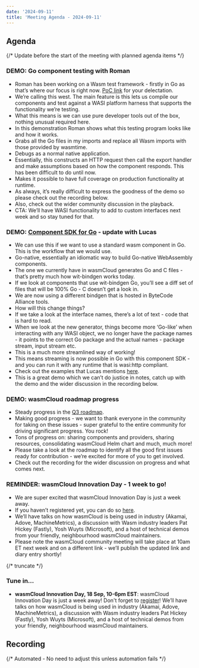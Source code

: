 ```yaml
---
date: '2024-09-11'
title: 'Meeting Agenda - 2024-09-11'
---
```


## Agenda

{/* Update before the start of the meeting with planned agenda items */}

### **DEMO: Go component testing with Roman**

- Roman has been working on a Wasm test framework - firstly in Go as that’s where our focus is right now. [PoC link](https://github.com/rvolosatovs/west) for your delectation.
- We’re calling this west. The main feature is this lets us compile our components and test against a WASI platform harness that supports the functionality we’re testing.
- What this means is we can use pure developer tools out of the box, nothing unusual required here.
- In this demonstration Roman shows what this testing program looks like and how it works.
- Grabs all the Go files in my imports and replace all Wasm imports with those provided by wasmtime.
- Debugs as a normal native application.
- Essentially, this constructs an HTTP request then call the export handler and make assumptions based on how the component responds. This has been difficult to do until now.
- Makes it possible to have full coverage on production functionality at runtime.
- As always, it’s really difficult to express the goodness of the demo so please check out the recording below.
- Also, check out the wider community discussion in the playback.
- CTA: We’ll have WASI functionality to add to custom interfaces next week and so stay tuned for that.

### **DEMO: [Component SDK for Go](https://github.com/wasmCloud/component-sdk-go) - update with Lucas**

- We can use this if we want to use a standard wasm component in Go. This is the workflow that we would use.
- Go-native, essentially an idiomatic way to build Go-native WebAssembly components.
- The one we currently have in wasmCloud generates Go and C files - that’s pretty much how wit-bindgen works today.
- If we look at components that use wit-bindgen Go, you’ll see a diff set of files that will be 100% Go - C doesn’t get a look in.
- We are now using a different bindgen that is hosted in ByteCode Alliance tools.
- How will this change things?
- If we take a look at the interface names, there’s a lot of text - code that is hard to read.
- When we look at the new generator, things become more ‘Go-like’ when interacting with any WASI object, we no longer have the package names - it points to the correct Go package and the actual names - package stream, input stream etc.
- This is a much more streamlined way of working!
- This means streaming is now possible in Go with this component SDK - and you can run it with any runtime that is wasi:http compliant.
- Check out the examples that Lucas mentions [here](https://github.com/wasmCloud/component-sdk-go/tree/main/_examples/http-server).
- This is a great demo which we can’t do justice in notes, catch up with the demo and the wider discussion in the recording below.

### **DEMO: wasmCloud roadmap progress**

- Steady progress in the [Q3 roadmap](https://wasmcloud.com/docs/roadmap/).
- Making good progress - we want to thank everyone in the community for taking on these issues - super grateful to the entire community for driving significant progress. You rock!
- Tons of progress on: sharing components and providers, sharing resources, consolidating wasmCloud Helm chart and much, much more!
- Please take a look at the roadmap to identify all the good first issues ready for contribution - we’re excited for more of you to get involved.
- Check out the recording for the wider discussion on progress and what comes next.

### **REMINDER: wasmCloud Innovation Day - 1 week to go!**

- We are super excited that wasmCloud Innovation Day is just a week away.
- If you haven’t registered yet, you can do so [here](https://wasmcloud.com/innovation-day).
- We’ll have talks on how wasmCloud is being used in industry (Akamai, Adove, MachineMetrics), a discussion with Wasm industry leaders Pat Hickey (Fastly), Yosh Wuyts (Microsoft), and a host of technical demos from your friendly, neighbourhood wasmCloud maintainers.
- Please note the wasmCloud community meeting will take place at 10am ET next week and on a different link - we’ll publish the updated link and diary entry shortly!

{/* truncate */}

### **Tune in…**

- **wasmCloud Innovation Day, 18 Sep, 10-6pm EST**: wasmCloud Innovation Day is just a week away! Don't forget to [register](https://wasmcloud.com/innovation-day)! We’ll have talks on how wasmCloud is being used in industry (Akamai, Adove, MachineMetrics), a discussion with Wasm industry leaders Pat Hickey (Fastly), Yosh Wuyts (Microsoft), and a host of technical demos from your friendly, neighbourhood wasmCloud maintainers.

## Recording

{/* Automated - No need to adjust this unless automation fails */}

<YouTube url="https://www.youtube.com/watch?v=pYKh27SfwDc" />
